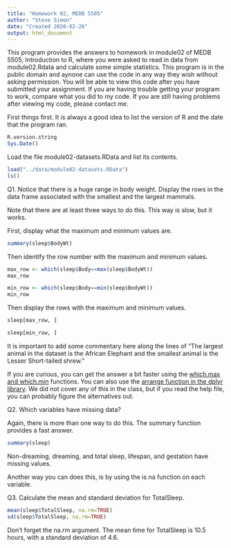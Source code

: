 ```yaml
---
title: "Homework 02, MEDB 5505"
author: "Steve Simon"
date: "Created 2020-02-26"
output: html_document
---
```


This program provides the answers to homework in module02 of MEDB 5505, Introduction to R, where you were asked to read in data from module02.Rdata and calculate some simple statistics. This program is in the public domain and aynone can use the code in any way they wish without asking permission. You will be able to view this code after you have submitted your assignment. If you are having trouble getting your program to work, compare what you did to my code. If you are still having problems after viewing my code, please contact me.

First things first. It is always a good idea to list the version of R and the date that the program ran.

```r
R.version.string
Sys.Date()
```

Load the file module02-datasets.RData and list its contents.

```r
load("../data/module02-datasets.RData")
ls()
```

Q1. Notice that there is a huge range in body weight. Display the rows in the data frame associated with the smallest and the largest mammals.

Note that there are at least three ways to do this. This way is slow, but it works.

First, display what the maximum and minimum values are.

```r
summary(sleep$BodyWt)
```

Then identify the row number with the maximum and minimum values.

```r
max_row <- which(sleep$Body==max(sleep$BodyWt))
max_row
```

```r
min_row <- which(sleep$Body==min(sleep$BodyWt))
min_row
```

Then display the rows with the maximum and minimum values.

```r
sleep[max_row, ]
```

```r
sleep[min_row, ]
```

It is important to add some commentary here along the lines of "The largest animal in the dataset is the African Elephant and the smallest animal is the Lesser Short-tailed shrew."

If you are curious, you can get the answer a bit faster using the [which.max and which.min](https://stat.ethz.ch/R-manual/R-devel/library/base/html/which.min.html) functions. You can also use the [arrange function in the dplyr library](https://dplyr.tidyverse.org/reference/arrange.html). We did not cover any of this in the class, but if you read the help file, you can probably figure the alternatives out.

Q2. Which variables have missing data?

Again, there is more than one way to do this. The summary function provides a fast answer.

```r
summary(sleep)
```

Non-dreaming, dreaming, and total sleep, lifespan, and gestation have missing values.

Another way you can does this, is by using the is.na function on each variable. 

Q3. Calculate the mean and standard deviation for TotalSleep.

```r
mean(sleep$TotalSleep, na.rm=TRUE)
sd(sleep$TotalSleep, na.rm=TRUE)
```

Don't forget the na.rm argument. The mean time for TotalSleep is 10.5 hours, with a standard deviation of 4.6.
